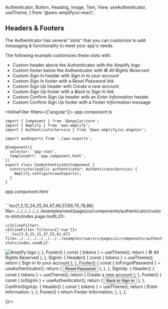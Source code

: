   Authenticator,
  Button,
  Heading,
  Image,
  Text,
  View,
  useAuthenticator,
  useTheme,
} from '@aws-amplify/ui-react';


## Headers & Footers

The Authenticator has several "slots" that you can customize to add messaging & functionality to meet your app's needs.

The following example customizes these slots with:

- Custom header above the Authenticator with the Amplify logo
- Custom footer below the Authenticator with _&copy; All Rights Reserved_
- Custom Sign In header with _Sign in to your account_
- Custom Sign In footer with a _Reset Password_ link
- Custom Sign Up header with _Create a new account_
- Custom Sign Up footer with a _Back to Sign In_ link
- Custom Confirm Sign Up header with an _Enter Information_ header
- Custom Confirm Sign Up footer with a _Footer Information_ message

<InlineFilter filters={['angular']}>
_app.component.ts_

```ts{3,12}
import { Component } from '@angular/core';
import { Amplify } from 'aws-amplify';
import { AuthenticatorService } from '@aws-amplify/ui-angular';

import awsExports from './aws-exports';

@Component({
  selector: 'app-root',
  templateUrl: 'app.component.html',
})
export class UseAuthenticatorComponent {
  constructor(public authenticator: AuthenticatorService) {
    Amplify.configure(awsExports);
  }
}

```

_app.component.html_

```tsx{2,8,14,30,36,52,60,66,70} file=../../../../../../../examples/angular/src/pages/ui/components/authenticator/custom-slots/custom-slots.component.html

```
</InlineFilter>
<InlineFilter filters={['react']}>
```tsx{1,2,12,24,25,34,47,48,57,69,70,78,86} file=../../../../../../../examples/next/pages/ui/components/authenticator/custom-slots/index.page.tsx#L20-

```
</InlineFilter>
<InlineFilter filters={['vue']}>
```tsx{3,9,15,31,37,53,61,67} file=../../../../../../../examples/vue/src/pages/ui/components/authenticator/custom-slots/index.vue#L17-

```
</InlineFilter>

<Example>
  <SocialProviderDemo components={{
      Header() {
        const { tokens } = useTheme();
        return (
          <View textAlign="center" padding={tokens.space.large}>
            <Image alt="Amplify logo" src="/amplify-logo.svg" />
          </View>
        );
      },
      Footer() {
        const { tokens } = useTheme();
        return (
          <View textAlign="center" padding={tokens.space.large}>
            <Text color={tokens.colors.neutral[80]}>
              &copy; All Rights Reserved
            </Text>
          </View>
        );
      },
      SignIn: {
        Header() {
          const { tokens } = useTheme();
          return (
            <Heading
              padding={`${tokens.space.xl} 0 0 ${tokens.space.xl}`}
              level={3}
            >
              Sign in to your account
            </Heading>
          );
        },
        Footer() {
          const { toForgotPassword } = useAuthenticator();
          return (
            <View textAlign="center">
              <Button
                fontWeight="normal"
                onClick={toForgotPassword}
                size="small"
                variation="link"
              >
                Reset Password
              </Button>
            </View>
          );
        },
      },
      SignUp: {
        Header() {
          const { tokens } = useTheme();
          return (
            <Heading
              padding={`${tokens.space.xl} 0 0 ${tokens.space.xl}`}
              level={3}
            >
              Create a new account
            </Heading>
          );
        },
        Footer() {
          const { toSignIn } = useAuthenticator();
          return (
            <View textAlign="center">
              <Button
                fontWeight="normal"
                onClick={toSignIn}
                size="small"
                variation="link"
              >
                Back to Sign In
              </Button>
            </View>
          );
        },
        ConfirmSignUp: {
          Header() {
            const { tokens } = useTheme();
            return (
              <Heading
                padding={`${tokens.space.xl} 0 0 ${tokens.space.xl}`}
                level={3}
              >
                Enter Information:
              </Heading>
            );
          },
          Footer() {
            return <Text>Footer Information</Text>;
          },
        },
      },

  }}/>
</Example>
